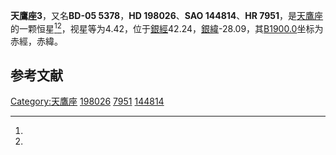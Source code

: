 {{Starbox begin
| name = 天鷹座3
}}
{{Starbox observe
| epoch = [[J2000.0|J2000.0]]
| constell = [[天鷹座|天鷹座]]<ref name=SIMBAD>{{cite web
 | url=http://simbad.u-strasbg.fr/simbad/sim-id?Ident=HR+7951
 | title =Pulsating variable Star
 | publisher=Centre de Données astronomiques de Strasbourg
 | work=SIMBAD
 | accessdate=2012-07-13}}</ref><ref name=DATA>{{cite web
 | url=http://vizier.u-strasbg.fr/viz-bin/VizieR-5?-out.add=.&-source=5050&-corr=PK=HR&-out.max=9999&HR=7951
 | title=VizieR Detailed Page
 | accessdate=2012-07-13
 | archive-date=2016-03-05
 | archive-url=https://web.archive.org/web/20160305033115/http://vizier.u-strasbg.fr/viz-bin/VizieR-5?-out.add=.&-source=5050&-corr=PK=HR&-out.max=9999&HR=7951
 | dead-url=no
 }}</ref>
| 星官 = 
| ra = {{RA|20|47|44.2}}<ref name=SIMBAD /><ref name=DATA />
| dec = {{DEC|-5|1|40}}<ref name=SIMBAD /><ref name=DATA />
| appmag_v = 4.42<ref name=SIMBAD /><ref name=DATA />
}}
{{Starbox character
| class = M3III<ref name=SIMBAD /><ref name=DATA />
| b-v = 1.65<ref name=SIMBAD /><ref name=DATA />
| u-b = 1.92<ref name=SIMBAD /><ref name=DATA />
| r-i = 1.31<ref name=SIMBAD /><ref name=DATA />
| variable = 
}}
{{Starbox astrometry
| radial_v = 1.92
| prop_mo_ra = -22
| parallax = 0.008
| p_error = 
}}
{{Starbox catalog
| names =BD-05 5378，[[SAO星表|SAO]] 144814，[[HD星表|HD]] 198026，[[HR星表|HR]] 7951}}
{{Starbox reference |Simbad=HR+7951}}
{{Starbox end}}

'''天鷹座3'''，又名'''BD-05 5378'''，'''HD 198026'''、'''SAO 144814'''、'''HR 7951'''，是[[天鷹座|天鷹座]]的一颗恒星<ref name=SIMBAD /><ref name=DATA />，视星等为4.42，位于[[銀道座標系|銀經]]42.24，[[銀道座標系|銀緯]]-28.09，其[[B1900.0|B1900.0]]坐标为赤經{{RA|20|42|27.7}}，赤緯{{DEC|-5|-28.09|38}}。

== 参考文献 ==
{{reflist}}

{{star-stub}}

{{天鷹座恒星}}
[[Category:天鷹座|Category:天鷹座]]
[[Category:HD和HDE天體|198026]]
[[Category:HR天體|7951]]
[[Category:SAO天體|144814]]
